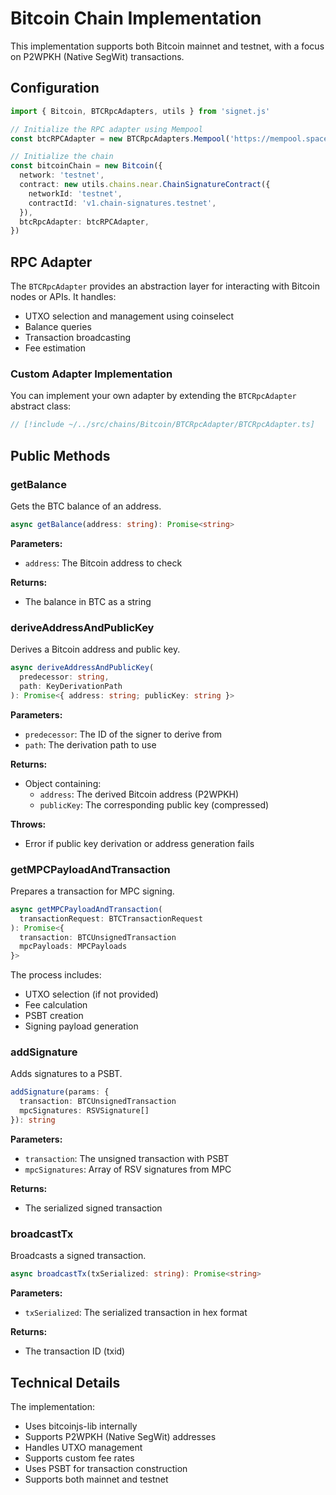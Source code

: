 # Bitcoin Chain Implementation

This implementation supports both Bitcoin mainnet and testnet, with a focus on P2WPKH (Native SegWit) transactions.

## Configuration

```ts twoslash
import { Bitcoin, BTCRpcAdapters, utils } from 'signet.js'

// Initialize the RPC adapter using Mempool
const btcRPCAdapter = new BTCRpcAdapters.Mempool('https://mempool.space/api')

// Initialize the chain
const bitcoinChain = new Bitcoin({
  network: 'testnet',
  contract: new utils.chains.near.ChainSignatureContract({
    networkId: 'testnet',
    contractId: 'v1.chain-signatures.testnet',
  }),
  btcRpcAdapter: btcRPCAdapter,
})
```

## RPC Adapter

The `BTCRpcAdapter` provides an abstraction layer for interacting with Bitcoin nodes or APIs. It handles:

- UTXO selection and management using coinselect
- Balance queries
- Transaction broadcasting
- Fee estimation

### Custom Adapter Implementation

You can implement your own adapter by extending the `BTCRpcAdapter` abstract class:

```ts twoslash
// [!include ~/../src/chains/Bitcoin/BTCRpcAdapter/BTCRpcAdapter.ts]
```

## Public Methods

### getBalance

Gets the BTC balance of an address.

```typescript
async getBalance(address: string): Promise<string>
```

**Parameters:**

- `address`: The Bitcoin address to check

**Returns:**

- The balance in BTC as a string

### deriveAddressAndPublicKey

Derives a Bitcoin address and public key.

```typescript
async deriveAddressAndPublicKey(
  predecessor: string,
  path: KeyDerivationPath
): Promise<{ address: string; publicKey: string }>
```

**Parameters:**

- `predecessor`: The ID of the signer to derive from
- `path`: The derivation path to use

**Returns:**

- Object containing:
  - `address`: The derived Bitcoin address (P2WPKH)
  - `publicKey`: The corresponding public key (compressed)

**Throws:**

- Error if public key derivation or address generation fails

### getMPCPayloadAndTransaction

Prepares a transaction for MPC signing.

```typescript
async getMPCPayloadAndTransaction(
  transactionRequest: BTCTransactionRequest
): Promise<{
  transaction: BTCUnsignedTransaction
  mpcPayloads: MPCPayloads
}>
```

The process includes:

- UTXO selection (if not provided)
- Fee calculation
- PSBT creation
- Signing payload generation

### addSignature

Adds signatures to a PSBT.

```typescript
addSignature(params: {
  transaction: BTCUnsignedTransaction
  mpcSignatures: RSVSignature[]
}): string
```

**Parameters:**

- `transaction`: The unsigned transaction with PSBT
- `mpcSignatures`: Array of RSV signatures from MPC

**Returns:**

- The serialized signed transaction

### broadcastTx

Broadcasts a signed transaction.

```typescript
async broadcastTx(txSerialized: string): Promise<string>
```

**Parameters:**

- `txSerialized`: The serialized transaction in hex format

**Returns:**

- The transaction ID (txid)

## Technical Details

The implementation:

- Uses bitcoinjs-lib internally
- Supports P2WPKH (Native SegWit) addresses
- Handles UTXO management
- Supports custom fee rates
- Uses PSBT for transaction construction
- Supports both mainnet and testnet
